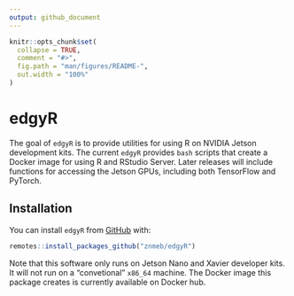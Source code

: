 ```yaml
---
output: github_document
---
```


<!-- README.md is generated from README.Rmd. Please edit that file -->

```r
knitr::opts_chunk$set(
  collapse = TRUE,
  comment = "#>",
  fig.path = "man/figures/README-",
  out.width = "100%"
)
```

# edgyR

The goal of `edgyR` is to provide utilities for using R on NVIDIA Jetson
development kits. The current `edgyR` provides `bash` scripts that create a
Docker image for using R and RStudio Server. Later releases will include
functions for accessing the Jetson GPUs, including both TensorFlow and
PyTorch.

## Installation

You can install `edgyR` from
[GitHub](https://github.com/znmeb/edgyR) with:

``` r
remotes::install_packages_github("znmeb/edgyR")
```

Note that this software only runs on Jetson Nano and Xavier developer kits. It
will not run on a "convetional" `x86_64` machine. The Docker image this
package creates is currently available on Docker hub.
